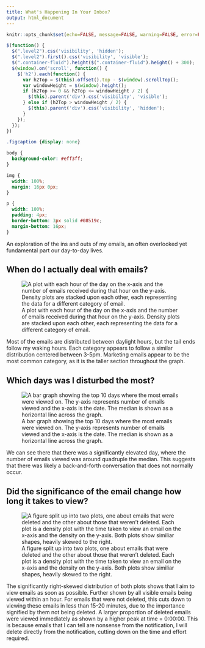 ```yaml
---
title: What's Happening In Your Inbox?
output: html_document
---
```


<script src="https://code.jquery.com/jquery-3.7.1.min.js" integrity="sha256-/JqT3SQfawRcv/BIHPThkBvs0OEvtFFmqPF/lYI/Cxo=" crossorigin="anonymous"></script>

```r
knitr::opts_chunk$set(echo=FALSE, message=FALSE, warning=FALSE, error=FALSE)
```

```js
$(function() {
  $(".level2").css('visibility', 'hidden');
  $(".level2").first().css('visibility', 'visible');
  $(".container-fluid").height($(".container-fluid").height() + 300);
  $(window).on('scroll', function() {
    $('h2').each(function() {
      var h2Top = $(this).offset().top - $(window).scrollTop();
      var windowHeight = $(window).height();
      if (h2Top >= 0 && h2Top <= windowHeight / 2) {
        $(this).parent('div').css('visibility', 'visible');
      } else if (h2Top > windowHeight / 2) {
        $(this).parent('div').css('visibility', 'hidden');
      }
    });
  });
})
```

```css
.figcaption {display: none}

body {
  background-color: #eff3ff;
}

img {
  width: 100%;
  margin: 16px 0px;
}

p {
  width: 100%;
  padding: 4px;
  border-bottom: 3px solid #08519c;
  margin-bottom: 16px;
}
```

An exploration of the ins and outs of my emails, an often overlooked yet fundamental part our day-to-day lives.

## When do I actually deal with emails?

![A plot with each hour of the day on the x-axis and the number of emails received during that hour on the y-axis. Density plots are stacked upon each other, each representing the data for a different category of email.](plot1.png)

Most of the emails are distributed between daylight hours, but the tail ends follow my waking hours. Each category appears to follow a similar distribution centered between 3-5pm. Marketing emails appear to be the most common category, as it is the taller section throughout the graph. 

## Which days was I disturbed the most?

![A bar graph showing the top 10 days where the most emails were viewed on. The y-axis represents number of emails viewed and the x-axis is the date. The median is shown as a horizontal line across the graph.](plot2.png)

We can see there that there was a significantly elevated day, where the number of emails viewed was around quadruple the median. This suggests that there was likely a back-and-forth conversation that does not normally occur.

## Did the significance of the email change how long it takes to view?

![A figure split up into two plots, one about emails that were deleted and the other about those that weren't deleted. Each plot is a density plot with the time taken to view an email on the x-axis and the density on the y-axis. Both plots show similiar shapes, heavily skewed to the right.](plot3.png)

The significantly right-skewed distribution of both plots shows that I aim to view emails as soon as possible. Further shown by all visible emails being viewed within an hour. For emails that were not deleted, this cuts down to viewing these emails in less than 15-20 minutes, due to the importance signified by them not being deleted. A larger proportion of deleted emails were viewed immediately as shown by a higher peak at time = 0:00:00. This is because emails that I can tell are nonsense from the notification, I will delete directly from the notification, cutting down on the time and effort required.